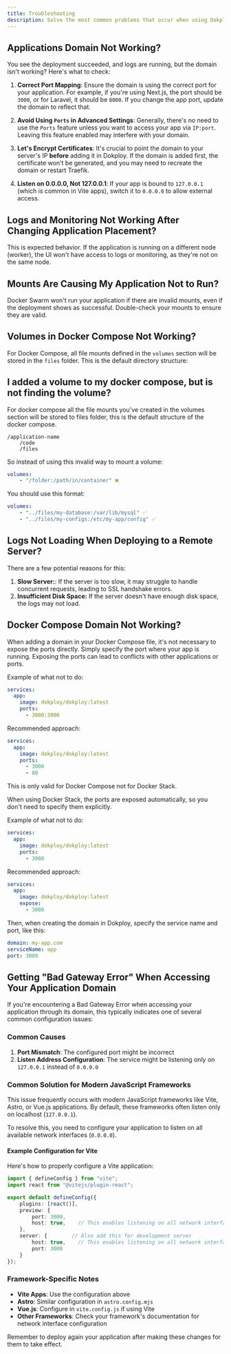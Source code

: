 ```yaml
---
title: Troubleshooting
description: Solve the most common problems that occur when using Dokploy.
---
```


## Applications Domain Not Working?

You see the deployment succeeded, and logs are running, but the domain isn't working? Here's what to check:

1. **Correct Port Mapping**: Ensure the domain is using the correct port for your application. For example, if you're using Next.js, the port should be `3000`, or for Laravel, it should be `8000`. If you change the app port, update the domain to reflect that.
2. **Avoid Using `Ports` in Advanced Settings**: Generally, there's no need to use the `Ports` feature unless you want to access your app via `IP:port`. Leaving this feature enabled may interfere with your domain.

3. **Let's Encrypt Certificates**: It's crucial to point the domain to your server's IP **before** adding it in Dokploy. If the domain is added first, the certificate won't be generated, and you may need to recreate the domain or restart Traefik.

4. **Listen on 0.0.0.0, Not 127.0.0.1**: If your app is bound to `127.0.0.1` (which is common in Vite apps), switch it to `0.0.0.0` to allow external access.

## Logs and Monitoring Not Working After Changing Application Placement?

This is expected behavior. If the application is running on a different node (worker), the UI won't have access to logs or monitoring, as they're not on the same node.

## Mounts Are Causing My Application Not to Run?

Docker Swarm won't run your application if there are invalid mounts, even if the deployment shows as successful. Double-check your mounts to ensure they are valid.

## Volumes in Docker Compose Not Working?

For Docker Compose, all file mounts defined in the `volumes` section will be stored in the `files` folder. This is the default directory structure:

## I added a volume to my docker compose, but is not finding the volume?

For docker compose all the file mounts you've created in the volumes section will be stored to files folder, this is the default structure of the docker compose.

```
/application-name
    /code
    /files
```

So instead of using this invalid way to mount a volume:

```yaml
volumes:
    - "/folder:/path/in/container" ❌
```

You should use this format:

```yaml
volumes:
    - "../files/my-database:/var/lib/mysql" ✅
    - "../files/my-configs:/etc/my-app/config" ✅
```

## Logs Not Loading When Deploying to a Remote Server?

There are a few potential reasons for this:

1. **Slow Server:**: If the server is too slow, it may struggle to handle concurrent requests, leading to SSL handshake errors.
2. **Insufficient Disk Space:** If the server doesn't have enough disk space, the logs may not load.

## Docker Compose Domain Not Working?

When adding a domain in your Docker Compose file, it's not necessary to expose the ports directly. Simply specify the port where your app is running. Exposing the ports can lead to conflicts with other applications or ports.

Example of what not to do:

```yaml
services:
  app:
    image: dokploy/dokploy:latest
    ports:
      - 3000:3000
```

Recommended approach:

```yaml
services:
  app:
    image: dokploy/dokploy:latest
    ports:
      - 3000
      - 80
```

This is only valid for Docker Compose not for Docker Stack.

When using Docker Stack, the ports are exposed automatically, so you don't need to specify them explicitly.

Example of what not to do:

```yaml
services:
  app:
    image: dokploy/dokploy:latest
    ports:
      - 3000
```

Recommended approach:

```yaml
services:
  app:
    image: dokploy/dokploy:latest
    expose:
      - 3000
```

Then, when creating the domain in Dokploy, specify the service name and port, like this:

```yaml
domain: my-app.com
serviceName: app
port: 3000
```

## Getting "Bad Gateway Error" When Accessing Your Application Domain

If you're encountering a Bad Gateway Error when accessing your application through its domain, this typically indicates one of several common configuration issues:

### Common Causes
1. **Port Mismatch**: The configured port might be incorrect
2. **Listen Address Configuration**: The service might be listening only on `127.0.0.1` instead of `0.0.0.0`

### Common Solution for Modern JavaScript Frameworks
This issue frequently occurs with modern JavaScript frameworks like Vite, Astro, or Vue.js applications. By default, these frameworks often listen only on localhost (`127.0.0.1`).

To resolve this, you need to configure your application to listen on all available network interfaces (`0.0.0.0`).

#### Example Configuration for Vite
Here's how to properly configure a Vite application:

```ts
import { defineConfig } from "vite";
import react from "@vitejs/plugin-react";

export default defineConfig({
	plugins: [react()],
	preview: {
		port: 3000,
		host: true,    // This enables listening on all network interfaces
	},
	server: {        // Also add this for development server
		host: true,    // This enables listening on all network interfaces
		port: 3000
	}
});
```

### Framework-Specific Notes
- **Vite Apps**: Use the configuration above
- **Astro**: Similar configuration in `astro.config.mjs`
- **Vue.js**: Configure in `vite.config.js` if using Vite
- **Other Frameworks**: Check your framework's documentation for network interface configuration

Remember to deploy again your application after making these changes for them to take effect.
